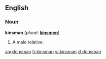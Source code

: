 == English ==
=== Noun ===
'''kinsman''' (''plural:'' '''[[kinsmen]]''')

# A male relative.

[[ang:kinsman]]
[[fr:kinsman]]
[[vi:kinsman]]
[[zh:kinsman]]